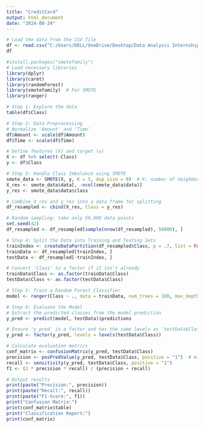 ---
title: "CreditCard"
output: html_document
date: "2024-08-24"
---

```{r}
# Load the data from the CSV file
df <- read.csv("C:/Users/DELL/OneDrive/Desktop/Data Analysis Internship/creditcard.csv")
df
```

```{r}
#install.packages("smotefamily")
# Load necessary libraries
library(dplyr)
library(caret)
library(randomForest)
library(smotefamily)  # For SMOTE
library(ranger)

# Step 1: Explore the data
table(df$Class)

# Step 2: Data Preprocessing
# Normalize 'Amount' and 'Time'
df$Amount <- scale(df$Amount)
df$Time <- scale(df$Time)

# Define features (X) and target (y)
X <- df %>% select(-Class)
y <- df$Class

# Step 3: Handle Class Imbalance using SMOTE
smote_data <- SMOTE(X, y, K = 5, dup_size = 0)  # K: number of neighbors, dup_size: amount of SMOTE
X_res <- smote_data$data[, -ncol(smote_data$data)]
y_res <- smote_data$data$class

# Combine X_res and y_res into a data frame for splitting
df_resampled <- cbind(X_res, Class = y_res)

# Random sampling: take only 50,000 data points
set.seed(42)
df_resampled <- df_resampled[sample(nrow(df_resampled), 50000), ]

# Step 4: Split the Data into Training and Testing Sets
trainIndex <- createDataPartition(df_resampled$Class, p = .7, list = FALSE, times = 1)
trainData <- df_resampled[trainIndex, ]
testData <- df_resampled[-trainIndex, ]

# Convert 'Class' to a factor if it isn't already
trainData$Class <- as.factor(trainData$Class)
testData$Class <- as.factor(testData$Class)

# Step 5: Train a Random Forest Classifier
model <- ranger(Class ~ ., data = trainData, num_trees = 100, max_depth = 10)

# Step 6: Evaluate the Model
# Extract the predicted classes from the model prediction
y_pred <- predict(model, testData)$predictions

# Ensure 'y_pred' is a factor and has the same levels as 'testData$Class'
y_pred <- factor(y_pred, levels = levels(testData$Class))

# Calculate evaluation metrics
conf_matrix <- confusionMatrix(y_pred, testData$Class)
precision <- posPredValue(y_pred, testData$Class, positive = "1")  # Assuming '1' is the positive class
recall <- sensitivity(y_pred, testData$Class, positive = "1")
f1 <- (2 * precision * recall) / (precision + recall)

# Output results
print(paste("Precision:", precision))
print(paste("Recall:", recall))
print(paste("F1-Score:", f1))
print("Confusion Matrix:")
print(conf_matrix$table)
print("Classification Report:")
print(conf_matrix)

```

